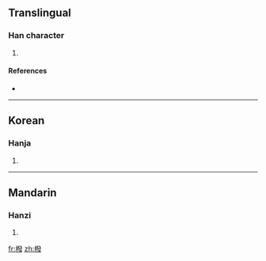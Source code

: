 ==Translingual==

===Han character===
{{Han char|rn=75|rad=木|as=12|sn=16|four=|canj=木弓人水 (DNOE)}}

# {{defn|Han|sort=木12}}

====References====
* {{Han ref|kx=0552.120|dkj=15508|dj=0941.040|hdz=21297.060|uh=6A43|ud=27203}}

----

==Korean==

===Hanja===
{{ko-hanja|hangeul=벌|eumhun=|rv=beol|mr=pŏl|y=pel}}

# {{defn|Korean}}

----

==Mandarin==

===Hanzi===
{{cmn-hanzi|pin=[[fā]] ([[fa1]])|wg=fa<sup>1</sup>}}

# {{defn|Mandarin}}

[[fr:橃]]
[[zh:橃]]